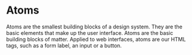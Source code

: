 
<Meta title="Design System/Atoms/About" />

# Atoms

Atoms are the smallest building blocks of a design system. They are the basic elements that make up the user interface. Atoms are the basic building blocks of matter. Applied to web interfaces, atoms are our HTML tags, such as a form label, an input or a button.

